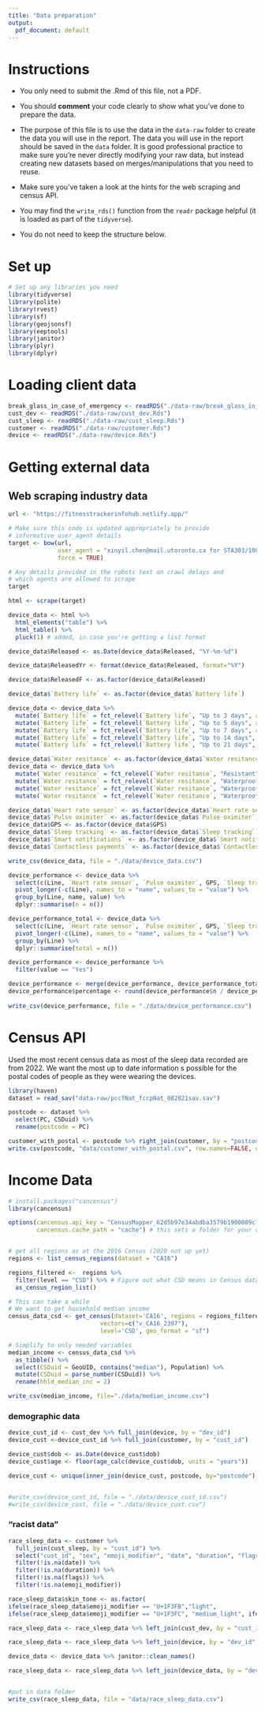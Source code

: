 ```yaml
---
title: "Data preparation"
output:
  pdf_document: default
---
```


# Instructions

- You only need to submit the .Rmd of this file, not a PDF.

- You should __comment__ your code clearly to show what you've done to prepare the data.

- The purpose of this file is to use the data in the `data-raw` folder to create the data you will use in the report. The data you will use in the report should be saved in the `data` folder. It is good professional practice to make sure you're never directly modifying your raw data, but instead creating new datasets based on merges/manipulations that you need to reuse.

- Make sure you've taken a look at the hints for the web scraping and census API. 

- You may find the `write_rds()` function from the `readr` package helpful (it is loaded as part of the `tidyverse`).

- You do not need to keep the structure below.

# Set up

```r
# Set up any libraries you need
library(tidyverse)
library(polite)
library(rvest)
library(sf)
library(geojsonsf)
library(eeptools)
library(janitor)
library(plyr)
library(dplyr)
```

# Loading client data

```r
break_glass_in_case_of_emergency <- readRDS("./data-raw/break_glass_in_case_of_emergency.Rds")
cust_dev <- readRDS("./data-raw/cust_dev.Rds")
cust_sleep <- readRDS("./data-raw/cust_sleep.Rds")
customer <- readRDS("./data-raw/customer.Rds")
device <- readRDS("./data-raw/device.Rds")
```

# Getting external data

## Web scraping industry data

```r
url <- "https://fitnesstrackerinfohub.netlify.app/"

# Make sure this code is updated appropriately to provide 
# informative user_agent details
target <- bow(url,
              user_agent = "xinyil.chen@mail.utoronto.ca for STA303/1002 project",
              force = TRUE)

# Any details provided in the robots text on crawl delays and 
# which agents are allowed to scrape
target

html <- scrape(target)

device_data <- html %>% 
  html_elements("table") %>% 
  html_table() %>% 
  pluck(1) # added, in case you're getting a list format

```

```r
device_data$Released <- as.Date(device_data$Released, "%Y-%m-%d")

device_data$ReleasedYr <- format(device_data$Released, format="%Y")

device_data$ReleasedF <- as.factor(device_data$Released)

device_data$`Battery life` <- as.factor(device_data$`Battery life`)

device_data <- device_data %>% 
  mutate(`Battery life` = fct_relevel(`Battery life`, "Up to 3 days", after = 0)) %>% 
  mutate(`Battery life` = fct_relevel(`Battery life`, "Up to 5 days", after = 1)) %>%
  mutate(`Battery life` = fct_relevel(`Battery life`, "Up to 7 days", after = 2)) %>% 
  mutate(`Battery life` = fct_relevel(`Battery life`, "Up to 14 days", after = 3)) %>% 
  mutate(`Battery life` = fct_relevel(`Battery life`, "Up to 21 days", after = 4))

device_data$`Water resitance` <- as.factor(device_data$`Water resitance`)
device_data <- device_data %>% 
  mutate(`Water resitance` = fct_relevel(`Water resitance`, "Resistant", after = 0)) %>% 
  mutate(`Water resitance` = fct_relevel(`Water resitance`, "Waterproof", after = 1)) %>%
  mutate(`Water resitance` = fct_relevel(`Water resitance`, "Waterproof, 5 ATM", after = 2)) %>% 
  mutate(`Water resitance` = fct_relevel(`Water resitance`, "Waterproof, 10 ATM", after = 3))

device_data$`Heart rate sensor` <- as.factor(device_data$`Heart rate sensor`)
device_data$`Pulse oximiter` <- as.factor(device_data$`Pulse oximiter`)
device_data$GPS <- as.factor(device_data$GPS)
device_data$`Sleep tracking` <- as.factor(device_data$`Sleep tracking`)
device_data$`Smart notifications` <- as.factor(device_data$`Smart notifications`)
device_data$`Contactless payments` <- as.factor(device_data$`Contactless payments`)

write_csv(device_data, file = "./data/device_data.csv")

device_performance <- device_data %>% 
  select(c(Line, `Heart rate sensor`, `Pulse oximiter`, GPS, `Sleep tracking`, `Smart notifications`, `Contactless payments`)) %>% 
  pivot_longer(-c(Line), names_to = "name", values_to = "value") %>% 
  group_by(Line, name, value) %>% 
  dplyr::summarise(n = n())

device_performance_total <- device_data %>%
  select(c(Line, `Heart rate sensor`, `Pulse oximiter`, GPS, `Sleep tracking`, `Smart notifications`, `Contactless payments`)) %>% 
  pivot_longer(-c(Line), names_to = "name", values_to = "value") %>% 
  group_by(Line) %>% 
  dplyr::summarise(total = n())

device_performance <- device_performance %>% 
  filter(value == "Yes")

device_performance <- merge(device_performance, device_performance_total)
device_performance$percentage <- round(device_performance$n / device_performance$total, 4) *100
  
write_csv(device_performance, file = "./data/device_performance.csv")
```


# Census API
Used the most recent census data as most of the sleep data recorded are from 2022. We want the most up to date information s possible for the postal codes of people as they were wearing the devices. 
```r
library(haven)
dataset = read_sav("data-raw/pccfNat_fccpNat_082021sav.sav")

postcode <- dataset %>% 
  select(PC, CSDuid) %>%
  rename(postcode = PC)

customer_with_postal <- postcode %>% right_join(customer, by = "postcode")
write.csv(postcode, "data/customer_with_postal.csv", row.names=FALSE, quote=FALSE) 
```


# Income Data

```r
# install.packages("cancensus")
library(cancensus)

options(cancensus.api_key = "CensusMapper_62d5b97e34abdba3579b1900089c724a",
        cancensus.cache_path = "cache") # this sets a folder for your cache


# get all regions as at the 2016 Census (2020 not up yet)
regions <- list_census_regions(dataset = "CA16")

regions_filtered <-  regions %>% 
  filter(level == "CSD") %>% # Figure out what CSD means in Census data
  as_census_region_list()

# This can take a while
# We want to get household median income
census_data_csd <- get_census(dataset='CA16', regions = regions_filtered,
                          vectors=c("v_CA16_2397"), 
                          level='CSD', geo_format = "sf")

# Simplify to only needed variables
median_income <- census_data_csd %>% 
  as_tibble() %>% 
  select(CSDuid = GeoUID, contains("median"), Population) %>% 
  mutate(CSDuid = parse_number(CSDuid)) %>% 
  rename(hhld_median_inc = 2)

write_csv(median_income, file="./data/median_income.csv")

```

### demographic data

```r
device_cust_id <- cust_dev %>% full_join(device, by = "dev_id")
device_cust <-device_cust_id %>% full_join(customer, by = "cust_id")

device_cust$dob <- as.Date(device_cust$dob)
device_cust$age <- floor(age_calc(device_cust$dob, units = "years"))

device_cust <- unique(inner_join(device_cust, postcode, by="postcode") )


#write_csv(device_cust_id, file = "./data/device_cust_id.csv")
#write_csv(device_cust, file = "./data/device_cust.csv")
```


### "racist data"
```r
race_sleep_data <- customer %>% 
  full_join(cust_sleep, by = "cust_id") %>% 
  select("cust_id", "sex", "emoji_modifier", "date", "duration", "flags") %>%
  filter(!is.na(date)) %>%
  filter(!is.na(duration)) %>%
  filter(!is.na(flags)) %>%
  filter(!is.na(emoji_modifier))

race_sleep_data$skin_tone <- as.factor(
ifelse(race_sleep_data$emoji_modifier == "U+1F3FB","light", 
ifelse(race_sleep_data$emoji_modifier == "U+1F3FC", "medium_light", ifelse(race_sleep_data$emoji_modifier == "U+1F3FD", "medium", ifelse(race_sleep_data$emoji_modifier == "U+1F3FE", "medium_dark",                             "dark")))))

race_sleep_data <- race_sleep_data %>% left_join(cust_dev, by = "cust_id") 

race_sleep_data <- race_sleep_data %>% left_join(device, by = "dev_id") %>% select("cust_id", "sex", "skin_tone", "date", "duration", "flags", "dev_id", "device_name")

device_data <- device_data %>% janitor::clean_names() 

race_sleep_data <- race_sleep_data %>% left_join(device_data, by = "device_name") %>% select("cust_id", "sex", "skin_tone", "date", "duration", "flags", "device_name", "line", "battery_life", "water_resitance", "heart_rate_sensor", "pulse_oximiter", "gps", "sleep_tracking", "smart_notifications")


#put in data folder
write_csv(race_sleep_data, file = "data/race_sleep_data.csv")
```






